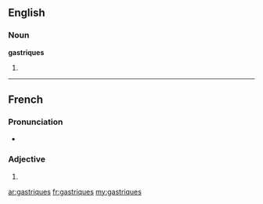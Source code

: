 ==English==

===Noun===
'''gastriques'''

# {{plural of|[[gastrique]]}}

----

==French==

===Pronunciation===
* {{IPA|/ɡastʁik/|lang=fr}}

===Adjective===
{{fr-adj-form}} {{m|f|p}}

# {{plural of|[[gastrique#French|gastrique]]|lang=fr|nocat=1}}

[[ar:gastriques]]
[[fr:gastriques]]
[[my:gastriques]]